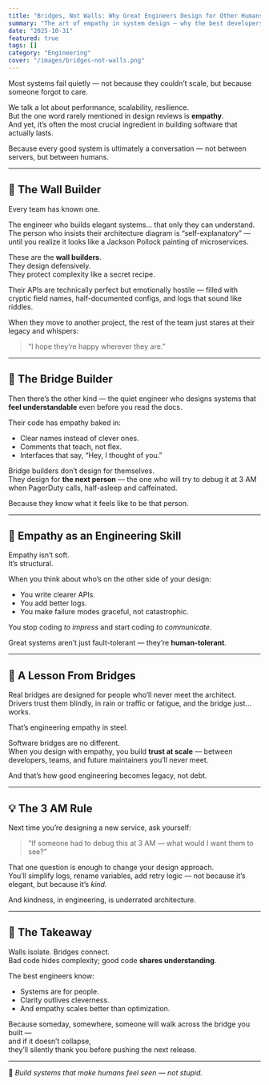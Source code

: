 ```yaml
---
title: "Bridges, Not Walls: Why Great Engineers Design for Other Humans"
summary: "The art of empathy in system design — why the best developers code as if someone else will have to debug it at 3 AM (because someone will)."
date: "2025-10-31"
featured: true
tags: []
category: "Engineering"
cover: "/images/bridges-not-walls.png"
---
```


Most systems fail quietly — not because they couldn’t scale, but because someone forgot to care.

We talk a lot about performance, scalability, resilience.  
But the one word rarely mentioned in design reviews is **empathy**.  
And yet, it’s often the most crucial ingredient in building software that actually lasts.

Because every good system is ultimately a conversation — not between servers, but between humans.

---

## 🌉 The Wall Builder

Every team has known one.

The engineer who builds elegant systems… that only they can understand.  
The person who insists their architecture diagram is “self-explanatory” — until you realize it looks like a Jackson Pollock painting of microservices.

These are the **wall builders**.  
They design defensively.  
They protect complexity like a secret recipe.  

Their APIs are technically perfect but emotionally hostile — filled with cryptic field names, half-documented configs, and logs that sound like riddles.

When they move to another project, the rest of the team just stares at their legacy and whispers:  
> “I hope they’re happy wherever they are.”

---

## 🧭 The Bridge Builder

Then there’s the other kind — the quiet engineer who designs systems that **feel understandable** even before you read the docs.

Their code has empathy baked in:
- Clear names instead of clever ones.  
- Comments that teach, not flex.  
- Interfaces that say, “Hey, I thought of you.”

Bridge builders don’t design for themselves.  
They design for **the next person** — the one who will try to debug it at 3 AM when PagerDuty calls, half-asleep and caffeinated.  

Because they know what it feels like to be that person.

---

## 🧩 Empathy as an Engineering Skill

Empathy isn’t soft.  
It’s structural.

When you think about who’s on the other side of your design:
- You write clearer APIs.  
- You add better logs.  
- You make failure modes graceful, not catastrophic.  

You stop coding *to impress* and start coding *to communicate*.

Great systems aren’t just fault-tolerant — they’re **human-tolerant**.

---

## 🧠 A Lesson From Bridges

Real bridges are designed for people who’ll never meet the architect.  
Drivers trust them blindly, in rain or traffic or fatigue, and the bridge just… works.

That’s engineering empathy in steel.

Software bridges are no different.  
When you design with empathy, you build **trust at scale** — between developers, teams, and future maintainers you’ll never meet.

And that’s how good engineering becomes legacy, not debt.

---

## 💡 The 3 AM Rule

Next time you’re designing a new service, ask yourself:

> “If someone had to debug this at 3 AM — what would I want them to see?”

That one question is enough to change your design approach.  
You’ll simplify logs, rename variables, add retry logic — not because it’s elegant, but because it’s *kind.*

And kindness, in engineering, is underrated architecture.

---

## 🧱 The Takeaway

Walls isolate. Bridges connect.  
Bad code hides complexity; good code **shares understanding**.

The best engineers know:  
- Systems are for people.  
- Clarity outlives cleverness.  
- And empathy scales better than optimization.

Because someday, somewhere, someone will walk across the bridge you built —  
and if it doesn’t collapse,  
they’ll silently thank you before pushing the next release.

---

🌉 *Build systems that make humans feel seen — not stupid.*
